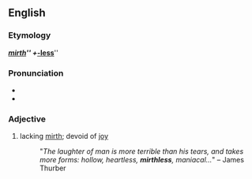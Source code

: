 ==English==
=== Etymology ===
{{E.}} '''''[[mirth]]''''' + '''''[[-less]]'''''

=== Pronunciation ===
*{{AHD|/mûrth'lĭs/ ''or'' /mûrth'lĕs/}}
*{{audio|en-us-mirthless.ogg|Audio (US)}}

=== Adjective ===
#lacking [[mirth]]; devoid of [[joy]]
#:"''The laughter of man is more terrible than his tears, and takes more forms: hollow, heartless, '''mirthless''', maniacal...''" &ndash; James Thurber